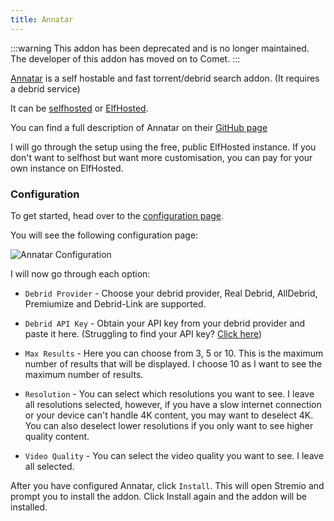 ```yaml
---
title: Annatar
---
```



<StremioAddonButtons id="annatar" manifest="https://annatar.elfhosted.com/manifest.json" configurable={true} configurationRequired={true} source="https://github.com/g0ldyy/annatar"/> 

:::warning
This addon has been deprecated and is no longer maintained. The developer of this addon has moved on to Comet. 
:::

[Annatar](https://github.com/g0ldyy/annatar) is a self hostable and fast torrent/debrid search addon. (It requires a debrid service)

It can be [selfhosted](https://github.com/g0ldyy/annatar?tab=readme-ov-file#running-locally) or [ElfHosted](https://elfhosted.com/app/annatar/).

You can find a full description of Annatar on their [GitHub page](https://github.com/g0ldyy/annatar)

I will go through the setup using the free, public ElfHosted instance. If you don't want to selfhost but want more customisation, you can pay for your own instance on ElfHosted.

<h3>Configuration</h3>

To get started, head over to the [configuration page](https://annatar.elfhosted.com/configure).

You will see the following configuration page:

![Annatar Configuration](/img/stremio/annatar_configuration.png)

I will now go through each option:

- `Debrid Provider` - Choose your debrid provider, Real Debrid, AllDebrid, Premiumize and Debrid-Link are supported.

- `Debrid API Key` - Obtain your API key from your debrid provider and paste it here. (Struggling to find your API key? [Click here](faq#where-can-i-find-my-debrid-api-key))

- `Max Results` - Here you can choose from 3, 5 or 10. This is the maximum number of results that will be displayed. I choose 10 as I want to see the maximum number of results.

- `Resolution` - You can select which resolutions you want to see. I leave all resolutions selected, however, if you have a slow internet connection or your device can't handle 4K content, you may want to deselect 4K. You can also deselect lower resolutions if you only want to see higher quality content.

- `Video Quality` - You can select the video quality you want to see. I leave all selected.

After you have configured Annatar, click `Install`. This will open Stremio and prompt you to install the addon. Click Install again and the addon will be installed.